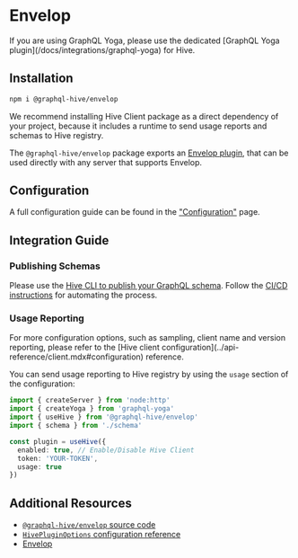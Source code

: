 
# Envelop

<Callout type="warning">
  If you are using GraphQL Yoga, please use the dedicated [GraphQL Yoga
  plugin](/docs/integrations/graphql-yoga) for Hive.
</Callout>

## Installation

```sh npm2yarn
npm i @graphql-hive/envelop
```

<Callout type="info">
  We recommend installing Hive Client package as a direct dependency of your project, because it
  includes a runtime to send usage reports and schemas to Hive registry.
</Callout>

The `@graphql-hive/envelop` package exports an
[Envelop plugin](https://the-guild.dev/graphql/envelop), that can be used directly with any server
that supports Envelop.

## Configuration

A full configuration guide can be found in the
["Configuration"](../api-reference/client.mdx#configuration) page.

## Integration Guide

### Publishing Schemas

Please use the [Hive CLI to publish your GraphQL schema](../api-reference/cli.mdx#publish-a-schema).
Follow the [CI/CD instructions](./ci-cd.mdx) for automating the process.

### Usage Reporting

<Callout>
  For more configuration options, such as sampling, client name and version reporting, please refer
  to the [Hive client configuration](../api-reference/client.mdx#configuration) reference.
</Callout>

You can send usage reporting to Hive registry by using the `usage` section of the configuration:

```ts
import { createServer } from 'node:http'
import { createYoga } from 'graphql-yoga'
import { useHive } from '@graphql-hive/envelop'
import { schema } from './schema'

const plugin = useHive({
  enabled: true, // Enable/Disable Hive Client
  token: 'YOUR-TOKEN',
  usage: true
})
```

## Additional Resources

- [`@graphql-hive/envelop` source code](https://github.com/kamilkisiela/graphql-hive/tree/main/packages/libraries/envelop)
- [`HivePluginOptions` configuration reference](https://github.com/kamilkisiela/graphql-hive/blob/main/packages/libraries/cire/src/client/types.ts)
- [Envelop](https://the-guild.dev/graphql/envelop)
